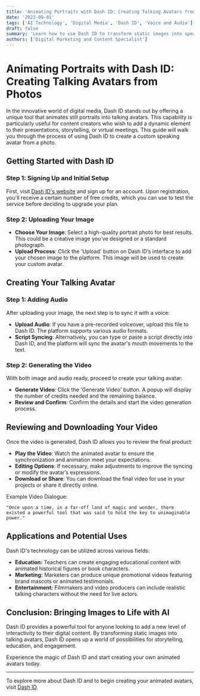 ```yaml
---
title: 'Animating Portraits with Dash ID: Creating Talking Avatars from Photos'
date: '2023-09-01'
tags: ['AI Technology', 'Digital Media', 'Dash ID', 'Voice and Audio']
draft: false
summary: 'Learn how to use Dash ID to transform static images into speaking avatars, syncing mouth movements with audio scripts for dynamic video content.'
authors: ['Digital Marketing and Content Specialist']
---
```


# Animating Portraits with Dash ID: Creating Talking Avatars from Photos

In the innovative world of digital media, Dash ID stands out by offering a unique tool that animates still portraits into talking avatars. This capability is particularly useful for content creators who wish to add a dynamic element to their presentations, storytelling, or virtual meetings. This guide will walk you through the process of using Dash ID to create a custom speaking avatar from a photo.

## Getting Started with Dash ID

### Step 1: Signing Up and Initial Setup

First, visit [Dash ID's website](http://d-id.com/) and sign up for an account. Upon registration, you'll receive a certain number of free credits, which you can use to test the service before deciding to upgrade your plan.

### Step 2: Uploading Your Image

- **Choose Your Image**: Select a high-quality portrait photo for best results. This could be a creative image you’ve designed or a standard photograph.
- **Upload Process**: Click the 'Upload' button on Dash ID’s interface to add your chosen image to the platform. This image will be used to create your custom avatar.

## Creating Your Talking Avatar

### Step 1: Adding Audio

After uploading your image, the next step is to sync it with a voice:

- **Upload Audio**: If you have a pre-recorded voiceover, upload this file to Dash ID. The platform supports various audio formats.
- **Script Syncing**: Alternatively, you can type or paste a script directly into Dash ID, and the platform will sync the avatar's mouth movements to the text.

### Step 2: Generating the Video

With both image and audio ready, proceed to create your talking avatar:

- **Generate Video**: Click the 'Generate Video' button. A popup will display the number of credits needed and the remaining balance.
- **Review and Confirm**: Confirm the details and start the video generation process.

## Reviewing and Downloading Your Video

Once the video is generated, Dash ID allows you to review the final product:

- **Play the Video**: Watch the animated avatar to ensure the synchronization and animation meet your expectations.
- **Editing Options**: If necessary, make adjustments to improve the syncing or modify the avatar’s expressions.
- **Download or Share**: You can download the final video for use in your projects or share it directly online.

Example Video Dialogue:

```plaintext
"Once upon a time, in a far-off land of magic and wonder, there existed a powerful tool that was said to hold the key to unimaginable power."
```

## Applications and Potential Uses

Dash ID's technology can be utilized across various fields:

- **Education:** Teachers can create engaging educational content with animated historical figures or book characters.
- **Marketing:** Marketers can produce unique promotional videos featuring brand mascots or animated testimonials.
- **Entertainment:** Filmmakers and video producers can include realistic talking characters without the need for live actors.

## Conclusion: Bringing Images to Life with AI

Dash ID provides a powerful tool for anyone looking to add a new level of interactivity to their digital content. By transforming static images into talking avatars, Dash ID opens up a world of possibilities for storytelling, education, and engagement.

Experience the magic of Dash ID and start creating your own animated avatars today.

---

To explore more about Dash ID and to begin creating your animated avatars, visit [Dash ID](http://d-id.com/).
